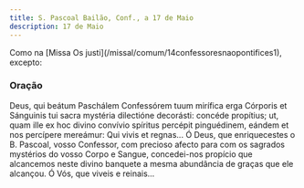 ```yaml
---
title: S. Pascoal Bailão, Conf., a 17 de Maio
description: 17 de Maio
---
```


<aside>
  Como na [Missa Os justi](/missal/comum/14confessoresnaopontifices1), excepto:
</aside>

### Oração

<div class="side-by-side not-content">
  <span>
    Deus, qui beátum Paschálem Confessórem tuum mirífica erga Córporis et
    Sánguinis tui sacra mystéria dilectióne decorásti: concéde propítius; ut,
    quam ille ex hoc divino convívio spíritus percépit pinguédinem, eándem et
    nos percípere mereámur: Qui vivis et regnas...
  </span>
  <span>
    Ó Deus, que enriquecestes o B. Pascoal, vosso Confessor, com precioso afecto
    para com os sagrados mystérios do vosso Corpo e Sangue, concedei-nos
    propício que alcancemos neste divino banquete a mesma abundância de graças
    que ele alcançou. Ó Vós, que viveis e reinais...
  </span>
</div>
